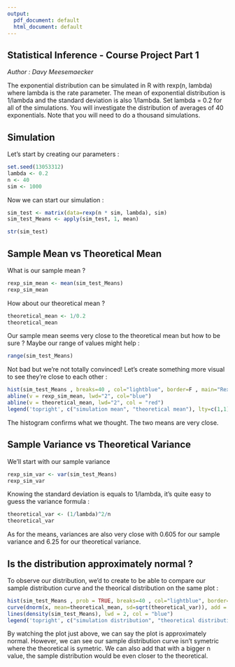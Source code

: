 ```yaml
---
output:
  pdf_document: default
  html_document: default
---
```

**Statistical Inference - Course Project Part 1**
-------------------------------------------------
*Author : Davy Meesemaecker*

The exponential distribution can be simulated in R with rexp(n, lambda) where lambda is the rate parameter. The mean of exponential distribution is 1/lambda and the standard deviation is also 1/lambda. Set lambda = 0.2 for all of the simulations. You will investigate the distribution of averages of 40 exponentials. Note that you will need to do a thousand simulations.

Simulation
----------

Let's start by creating our parameters :
```r
set.seed(13053312)
lambda <- 0.2
n <- 40
sim <- 1000
```

Now we can start our simulation :
```r
sim_test <- matrix(data=rexp(n * sim, lambda), sim)
sim_test_Means <- apply(sim_test, 1, mean)
```

```r
str(sim_test)
```

Sample Mean vs Theoretical Mean
-------------------------------

What is our sample mean ?
```r
rexp_sim_mean <- mean(sim_test_Means)
rexp_sim_mean
```

How about our theoretical mean ?
```r
theoretical_mean <- 1/0.2
theoretical_mean
```

Our sample mean seems very close to the theoretical mean but how to be sure ? Maybe our range of values might help :
```r
range(sim_test_Means)
```

Not bad but we're not totally convinced! Let's create something more visual to see they're close to each other :
```r
hist(sim_test_Means , breaks=40 , col="lightblue", border=F , main="Rexp mean distribution", xlab = "mean", xlim = c(2.5,8.5))
abline(v = rexp_sim_mean, lwd="2", col="blue")
abline(v = theoretical_mean, lwd="2", col = "red")
legend('topright', c("simulation mean", "theoretical mean"), lty=c(1,1), col=c("blue", "red"))
```

The histogram confirms what we thought. The two means are very close.

Sample Variance vs Theoretical Variance
---------------------------------------

We'll start with our sample variance
```r
rexp_sim_var <- var(sim_test_Means)
rexp_sim_var
```

Knowing the standard deviation is equals to 1/lambda, it's quite easy to guess the variance formula :
```r
theoretical_var <- (1/lambda)^2/n
theoretical_var
```

As for the means, variances are also very close with 0.605 for our sample variance and 6.25 for our theoretical variance.

Is the distribution approximately normal ?
------------------------------------------

To observe our distribution, we'd to create to be able to compare our sample distribution curve and the theorical distribution on the same plot :
```r
hist(sim_test_Means , prob = TRUE, breaks=40 , col="lightblue", border=F , main="rexp mean distribution", xlab = "", xlim = c(2.5,8.5))
curve(dnorm(x, mean=theoretical_mean, sd=sqrt(theoretical_var)), add = TRUE, lwd = 2, col = "red")
lines(density(sim_test_Means), lwd = 2, col = "blue")
legend('topright', c("simulation distribution", "theoretical distribution"), lty=c(1,1), col=c("blue", "red"))
```

By watching the plot just above, we can say the plot is approximately normal. However, we can see our sample distribution curve isn't symetric where the theoretical is symetric. We can also add that with a bigger n value, the sample distribution would be even closer to the theoretical.
